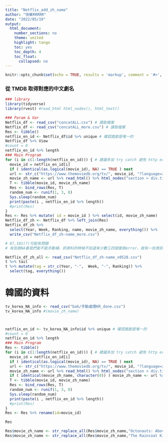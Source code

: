 ```yaml
---
title: "Netflix_add_zh_name"
author: "快樂RRRRR"
date: "2022/05/19"
output:
  html_document:
    number_sections: no
    theme: united
    highlight: tango
    toc: yes
    toc_depth: 4
    toc_float:
      collapsed: no
---
```


```r
knitr::opts_chunk$set(echo = TRUE, results = 'markup', comment = '#>', error = TRUE)
```

### 從 TMDB 取得對應的中文劇名

```r
### library
library(tidyverse)
library(rvest) #read_html html_nodes(), html_text()

### Param & Var
Netflix_df <- read_csv("concatALL.csv") # 讀取檔案
Netflix_df <- read_csv("concatALL_more.csv") # 讀取檔案
Res <- tibble()
netflix_en_id <- Netflix_df$id %>% unique # 確認戲劇是唯一的
Netflix_df %>% View
#count = 0
netflix_en_id %>% length
### Main Program
for (i in c(1:length(netflix_en_id))) { # 建議多加 try catch 避免 http error
  movie_id = netflix_en_id[i]
  if ( identical(as.logical(movie_id), NA) == TRUE ) next
  url <- str_c("https://www.themoviedb.org/tv/", movie_id, "?language=zh-TW")
  movie_zh_name <- url %>% read_html() %>% html_nodes("section > div.title.ott_true > h2 > a") %>% html_text()
  T <- tibble(movie_id, movie_zh_name)
  Res <- bind_rows(Res, T)
  random_num <- runif(1, 3, 8)
  Sys.sleep(random_num)
  print(paste(i , netflix_en_id %>% length))
  #print(Res)
}
Res <- Res %>% mutate( id = movie_id ) %>% select(id, movie_zh_name)
Netflix_df_zh <- Netflix_df %>% left_join(Res)
Netflix_df_zh %>% 
  select(Year, Week, Ranking, name, movie_zh_name, everything()) %>%
  write_csv("Netflix_df_zh-name_more.csv")

# 87,101(?)可能有問題
# 有些跑NA看我們能不能手動補，抓資料的時候不知道有少數三四個會跑error，就有一些資訊斷掉QQQQ
```
```r
Netflix_df_zh_all <- read_csv("Netflix_df_zh-name_v0528.csv")
t %>% tail
t %>% mutate(tag = str_c(Year, "-",  Week, "-", Ranking)) %>%
  select(tag, everything()) 
```



# 韓國的資料
```r
tv_korea_NA_info <- read_csv("bak/手動處理KR_done.csv")
tv_korea_NA_info #(movie_zh_name)



netflix_en_id <- tv_korea_NA_info$id %>% unique # 確認戲劇是唯一的
#count = 0
netflix_en_id %>% length
### Main Program
Res <- tibble()
for (i in c(1:length(netflix_en_id))) { # 建議多加 try catch 避免 http error
  movie_id = netflix_en_id[i]
  if ( identical(as.logical(movie_id), NA) == TRUE ) next
  url <- str_c("https://www.themoviedb.org/tv/", movie_id, "?language=zh-TW")
  movie_zh_name <- url %>% read_html() %>% html_nodes("section > div.title.ott_true > h2 > a") %>% html_text()
  if ( identical(movie_zh_name, character(0)) ) movie_zh_name <- url %>% read_html() %>% html_nodes("section > div.title.ott_false > h2 > a") %>% html_text() # 發現有些抓不到的原因是class錯了，因此再設定一個if嘗試抓抓看
  T <- tibble(movie_id, movie_zh_name)
  Res <- bind_rows(Res, T)
  random_num <- runif(1, 3, 8)
  Sys.sleep(random_num)
  print(paste(i , netflix_en_id %>% length))
  #print(Res)
}
Res <- Res %>% rename(id=movie_id)

Res

Res$movie_zh_name <- str_replace_all(Res$movie_zh_name,"Octonauts: Above & Beyond", "海底小縱隊：登陸探險")
Res$movie_zh_name <- str_replace_all(Res$movie_zh_name,"The Raincoat Killer: Chasing a Predator in Korea", "韓國雨衣殺手：全面追緝柳永哲")
```

